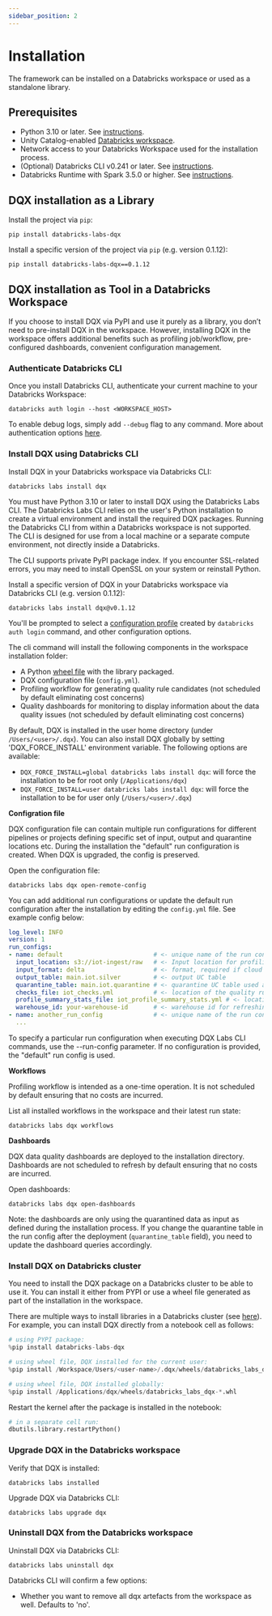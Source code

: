 ```yaml
---
sidebar_position: 2
---
```



# Installation

The framework can be installed on a Databricks workspace or used as a standalone library.

## Prerequisites

- Python 3.10 or later. See [instructions](https://www.python.org/downloads/).
- Unity Catalog-enabled [Databricks workspace](https://docs.databricks.com/en/getting-started/index.html).
- Network access to your Databricks Workspace used for the installation process.
- (Optional) Databricks CLI v0.241 or later. See [instructions](https://docs.databricks.com/dev-tools/cli/databricks-cli.html).
- Databricks Runtime with Spark 3.5.0 or higher. See [instructions](https://docs.databricks.com/clusters/create.html).

## DQX installation as a Library

Install the project via `pip`:
```commandline
pip install databricks-labs-dqx
```

Install a specific version of the project via `pip` (e.g. version 0.1.12):
```commandline
pip install databricks-labs-dqx==0.1.12
```

## DQX installation as Tool in a Databricks Workspace

If you choose to install DQX via PyPI and use it purely as a library, you don’t need to pre-install DQX in the workspace.
However, installing DQX in the workspace offers additional benefits such as profiling job/workflow, pre-configured dashboards, convenient configuration management.

### Authenticate Databricks CLI

Once you install Databricks CLI, authenticate your current machine to your Databricks Workspace:

```commandline
databricks auth login --host <WORKSPACE_HOST>
```

To enable debug logs, simply add `--debug` flag to any command.
More about authentication options [here](https://docs.databricks.com/en/dev-tools/cli/authentication.html).

### Install DQX using Databricks CLI

Install DQX in your Databricks workspace via Databricks CLI:
```commandline
databricks labs install dqx
```

<Admonition type="tip" title="Execution Environment">
You must have Python 3.10 or later to install DQX using the Databricks Labs CLI.
The Databricks Labs CLI relies on the user's Python installation to create a virtual environment and install the required DQX packages.
Running the Databricks CLI from within a Databricks workspace is not supported. The CLI is designed for use from a local machine or a separate compute environment, not directly inside a Databricks.

The CLI supports private PyPI package index. If you encounter SSL-related errors, you may need to install OpenSSL on your system or reinstall Python.
</Admonition>

Install a specific version of DQX in your Databricks workspace via Databricks CLI (e.g. version 0.1.12):
```commandline
databricks labs install dqx@v0.1.12
```

You'll be prompted to select a [configuration profile](https://docs.databricks.com/en/dev-tools/auth.html#databricks-client-unified-authentication) created by `databricks auth login` command,
and other configuration options.

The cli command will install the following components in the workspace installation folder:
- A Python [wheel file](https://peps.python.org/pep-0427/) with the library packaged.
- DQX configuration file (`config.yml`).
- Profiling workflow for generating quality rule candidates (not scheduled by default eliminating cost concerns)
- Quality dashboards for monitoring to display information about the data quality issues (not scheduled by default eliminating cost concerns)

By default, DQX is installed in the user home directory (under `/Users/<user>/.dqx`). You can also install DQX globally
by setting 'DQX_FORCE_INSTALL' environment variable. The following options are available:

* `DQX_FORCE_INSTALL=global databricks labs install dqx`: will force the installation to be for root only (`/Applications/dqx`)
* `DQX_FORCE_INSTALL=user databricks labs install dqx`: will force the installation to be for user only (`/Users/<user>/.dqx`)

**Configration file**

DQX configuration file can contain multiple run configurations for different pipelines or projects defining specific set of input, output and quarantine locations etc.
During the installation the "default" run configuration is created. When DQX is upgraded, the config is preserved.

Open the configuration file:
```commandline
databricks labs dqx open-remote-config
```

You can add additional run configurations or update the default run configuration after the installation by editing the `config.yml` file.
See example config below:
```yaml
log_level: INFO
version: 1
run_configs:
- name: default                         # <- unique name of the run config (default used during installation)
  input_location: s3://iot-ingest/raw   # <- Input location for profiling (UC table or cloud path)
  input_format: delta                   # <- format, required if cloud path provided
  output_table: main.iot.silver         # <- output UC table
  quarantine_table: main.iot.quarantine # <- quarantine UC table used as input for quality dashboards
  checks_file: iot_checks.yml           # <- location of the quality rules (checks)
  profile_summary_stats_file: iot_profile_summary_stats.yml # <- location of profiling summary stats
  warehouse_id: your-warehouse-id       # <- warehouse id for refreshing dashboards
- name: another_run_config              # <- unique name of the run config
  ...
```

To specify a particular run configuration when executing DQX Labs CLI commands, use the --run-config parameter. If no configuration is provided, the "default" run config is used.

**Workflows**

Profiling workflow is intended as a one-time operation. It is not scheduled by default ensuring that no costs are incurred.

List all installed workflows in the workspace and their latest run state:
```commandline
databricks labs dqx workflows
```

**Dashboards**

DQX data quality dashboards are deployed to the installation directory.
Dashboards are not scheduled to refresh by default ensuring that no costs are incurred.

Open dashboards:
```commandline
databricks labs dqx open-dashboards
```

Note: the dashboards are only using the quarantined data as input as defined during the installation process.
If you change the quarantine table in the run config after the deployment (`quarantine_table` field), you need to update the dashboard queries accordingly.

### Install DQX on Databricks cluster

You need to install the DQX package on a Databricks cluster to be able to use it.
You can install it either from PYPI or use a wheel file generated as part of the installation in the workspace.

There are multiple ways to install libraries in a Databricks cluster (see [here](https://docs.databricks.com/en/libraries/index.html)).
For example, you can install DQX directly from a notebook cell as follows:
```python
# using PYPI package:
%pip install databricks-labs-dqx

# using wheel file, DQX installed for the current user:
%pip install /Workspace/Users/<user-name>/.dqx/wheels/databricks_labs_dqx-*.whl

# using wheel file, DQX installed globally:
%pip install /Applications/dqx/wheels/databricks_labs_dqx-*.whl
```

Restart the kernel after the package is installed in the notebook:
```python
# in a separate cell run:
dbutils.library.restartPython()
```

### Upgrade DQX in the Databricks workspace

Verify that DQX is installed:

```commandline
databricks labs installed
```

Upgrade DQX via Databricks CLI:

```commandline
databricks labs upgrade dqx
```

### Uninstall DQX from the Databricks workspace

Uninstall DQX via Databricks CLI:

```commandline
databricks labs uninstall dqx
```

Databricks CLI will confirm a few options:
- Whether you want to remove all dqx artefacts from the workspace as well. Defaults to 'no'.
